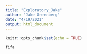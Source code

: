 ```yaml
---
title: "Exploratory_Jake"
author: "Jake Greenberg"
date: "4/19/2021"
output: html_document
---
```


```r
knitr::opts_chunk$set(echo = TRUE)
```

```r
fifa
```

